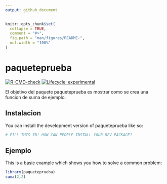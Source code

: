 ```yaml
---
output: github_document
---
```


<!-- README.md is generated from README.Rmd. Please edit that file -->

```r
knitr::opts_chunk$set(
  collapse = TRUE,
  comment = "#>",
  fig.path = "man/figures/README-",
  out.width = "100%"
)
```

# paqueteprueba

<!-- badges: start -->
[![R-CMD-check](https://github.com/Facurubiolo/paqueteprueba/actions/workflows/R-CMD-check.yaml/badge.svg)](https://github.com/Facurubiolo/paqueteprueba/actions/workflows/R-CMD-check.yaml)
[![Lifecycle: experimental](https://img.shields.io/badge/lifecycle-experimental-orange.svg)](https://lifecycle.r-lib.org/articles/stages.html#experimental)
<!-- badges: end -->

El objetivo del paquete paqueteprueba es mostrar como se crea una funcion de suma de ejemplo.

## Instalacion

You can install the development version of paqueteprueba like so:

``` r
# FILL THIS IN! HOW CAN PEOPLE INSTALL YOUR DEV PACKAGE?
```

## Ejemplo

This is a basic example which shows you how to solve a common problem:

```r
library(paqueteprueba)
suma(2,2)
```


